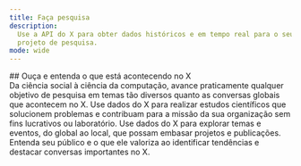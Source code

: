 ```yaml
---
title: Faça pesquisa
description:
  Use a API do X para obter dados históricos e em tempo real para o seu próximo
  projeto de pesquisa.
mode: wide
---
```


<div id="listen-to-and-understand-whats-happening-on-x">
  ## Ouça e entenda o que está acontecendo no X
</div>

<CardGroup>
<Card title="Realize pesquisa acadêmica">
Da ciência social à ciência da computação, avance praticamente qualquer objetivo de pesquisa
em temas tão diversos quanto as conversas globais que acontecem no X.
</Card>

<Card title="Resolva problemas com pesquisa aplicada para ONGs">
  Use dados do X para realizar estudos científicos que solucionem problemas e contribuam para a
  missão da sua organização sem fins lucrativos ou laboratório.
</Card>

<Card title="Aprimore o jornalismo investigativo e a pesquisa independente">
  Use dados do X para explorar temas e eventos, do global ao local, que possam embasar
  projetos e publicações.
</Card>

<Card title="Realize pesquisa de mercado para empresas">
Entenda seu público e o que ele valoriza ao identificar tendências e
destacar conversas importantes no X.
</Card>
</CardGroup>